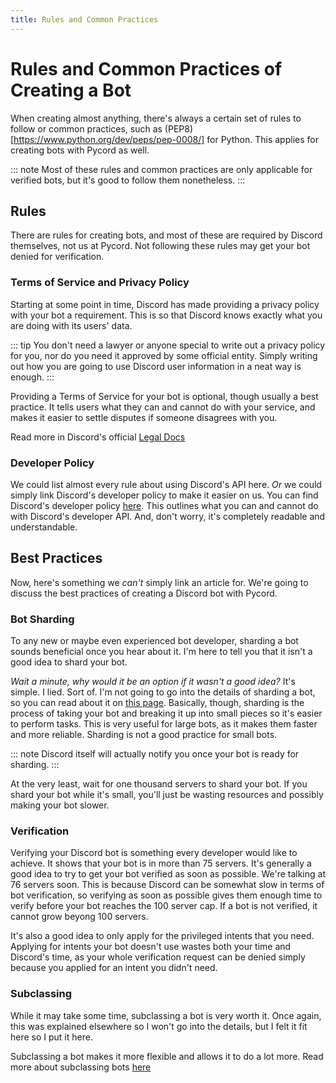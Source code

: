 ```yaml
---
title: Rules and Common Practices
---
```


# Rules and Common Practices of Creating a Bot

When creating almost anything, there's always a certain set of rules to follow or common practices,
such as (PEP8)[https://www.python.org/dev/peps/pep-0008/] for Python. This applies for creating bots
with Pycord as well.

::: note
Most of these rules and common practices are only applicable for verified bots, but it's good to
follow them nonetheless.
:::

## Rules

There are rules for creating bots, and most of these are required by Discord themselves, not us at
Pycord. Not following these rules may get your bot denied for verification.

### Terms of Service and Privacy Policy

Starting at some point in time, Discord has made providing a privacy policy with your bot a requirement.
This is so that Discord knows exactly what you are doing with its users' data.

::: tip
You don't need a lawyer or anyone special to write out a privacy policy for you, nor do you need
it approved by some official entity. Simply writing out how you are going to use Discord user
information in a neat way is enough.
:::

Providing a Terms of Service for your bot is optional, though usually a best practice. It tells users
what they can and cannot do with your service, and makes it easier to settle disputes if someone 
disagrees with you.

Read more in Discord's official [Legal Docs](https://discord.com/developers/docs/legal)

### Developer Policy

We could list almost every rule about using Discord's API here. *Or* we could simply link Discord's
developer policy to make it easier on us. You can find Discord's developer policy
[here](https://discord.com/developers/docs/policy). This outlines what you can and cannot do with
Discord's developer API. And, don't worry, it's completely readable and understandable.

## Best Practices

Now, here's something we *can't* simply link an article for. We're going to discuss the best practices
of creating a Discord bot with Pycord.

### Bot Sharding

To any new or maybe even experienced bot developer, sharding a bot sounds beneficial once you hear 
about it. I'm here to tell you that it isn't a good idea to shard your bot.

*Wait a minute, why would it be an option if it wasn't a good idea?* It's simple. I lied. Sort of.
I'm not going to go into the details of sharding a bot, so you can read about it on
[this page](Topics/sharding.mdx). Basically, though, sharding is the process of taking your bot
and breaking it up into small pieces so it's easier to perform tasks. This is very useful for large
bots, as it makes them faster and more reliable. Sharding is not a good practice for small bots.

::: note
Discord itself will actually notify you once your bot is ready for sharding.
:::

At the very least, wait for one thousand servers to shard your bot. If you shard your bot while it's
small, you'll just be wasting resources and possibly making your bot slower.

### Verification

Verifying your Discord bot is something every developer would like to achieve. It shows that your bot
is in more than 75 servers. It's generally a good idea to try to get your bot verified as soon as
possible. We're talking at 76 servers soon. This is because Discord can be somewhat slow in terms of
bot verification, so verifying as soon as possible gives them enough time to verify before your bot
reaches the 100 server cap. If a bot is not verified, it cannot grow beyong 100 servers.

It's also a good idea to only apply for the privileged intents that you need. Applying for intents
your bot doesn't use wastes both your time and Discord's time, as your whole verification request
can be denied simply because you applied for an intent you didn't need.

### Subclassing

While it may take some time, subclassing a bot is very worth it. Once again, this was explained 
elsewhere so I won't go into the details, but I felt it fit here so I put it here.

Subclassing a bot makes it more flexible and allows it to do a lot more. Read more about subclassing
bots [here](Topics/subclassing-bots.mdx)


